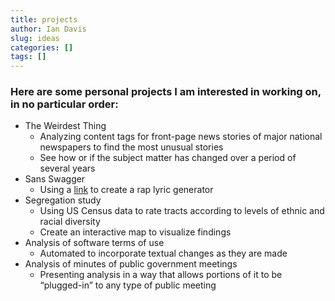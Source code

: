```yaml
---
title: projects
author: Ian Davis
slug: ideas
categories: []
tags: []
---
```



### Here are some personal projects I am interested in working on, in no particular order:

* The Weirdest Thing
  + Analyzing content tags for front-page news stories of major national newspapers to find the most unusual stories
  + See how or if the subject matter has changed over a period of several years
* Sans Swagger
  + Using a <neural network>[link](https://en.wikipedia.org/wiki/Artificial_neural_network) to create a rap lyric generator
* Segregation study
  + Using US Census data to rate tracts according to levels of ethnic and racial diversity
  + Create an interactive map to visualize findings
* Analysis of software terms of use
  + Automated to incorporate textual changes as they are made
* Analysis of minutes of public government meetings
  + Presenting analysis in a way that allows portions of it to be "plugged-in" to any type of public meeting
